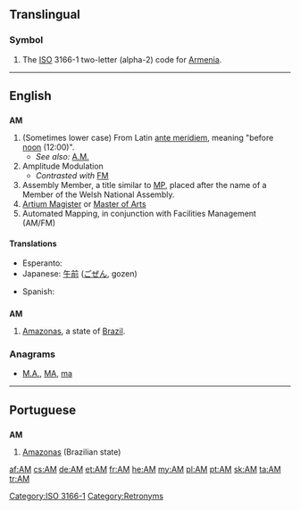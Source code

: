 {{also|Appendix:Variations of "am"}}
==Translingual==
===Symbol===
{{infl|mul|symbol}}
# The [[ISO]] 3166-1 two-letter (alpha-2) code for [[Armenia]].

[[Category:ISO 3166-1]]
----

==English==
{{wikipedia|AM}}
==={{initialism}}===
'''AM'''

# (Sometimes lower case) From Latin [[ante meridiem]], meaning "before [[noon]] (12:00)".
#* ''See also:'' [[A.M.]]
# Amplitude Modulation
#* ''Contrasted with'' [[FM]]
# Assembly Member, a title similar to [[MP]], placed after the name of a Member of the Welsh National Assembly.
# [[Artium Magister]] or [[Master of Arts]]
# Automated Mapping, in conjunction with Facilities Management (AM/FM) 

====Translations====
{{trans-top|before noon}}
* Esperanto: {{t-|eo|a.t.m.|xs=Esperanto}}
* Japanese: [[午前]] ([[ごぜん]], gozen)
{{trans-mid}}
* Spanish: {{t-|es|AM}}
{{trans-bottom}}

==={{abbreviation}}===
'''AM'''

# [[Amazonas]], a state of [[Brazil]].

===Anagrams===
* [[M.A.#English|M.A.]], [[MA#English|MA]], [[ma#English|ma]]

[[Category:Retronyms]]

----

==Portuguese==

==={{abbreviation|pt}}===
'''AM'''

# [[Amazonas]] (Brazilian state)

[[af:AM]]
[[cs:AM]]
[[de:AM]]
[[et:AM]]
[[fr:AM]]
[[he:AM]]
[[my:AM]]
[[pl:AM]]
[[pt:AM]]
[[sk:AM]]
[[ta:AM]]
[[tr:AM]]